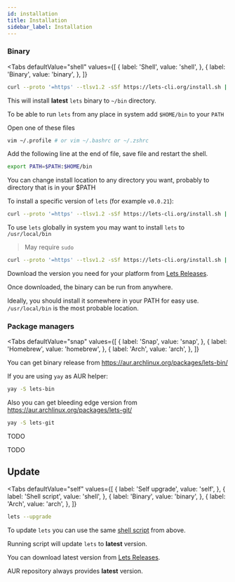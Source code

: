 ```yaml
---
id: installation
title: Installation
sidebar_label: Installation
---
```



### Binary


<Tabs
    defaultValue="shell"
    values={[
        { label: 'Shell', value: 'shell', },
        { label: 'Binary', value: 'binary', },
    ]}
>
<TabItem value="shell">

```bash
curl --proto '=https' --tlsv1.2 -sSf https://lets-cli.org/install.sh | sh -- -b ~/bin
```

This will install **latest** `lets` binary to `~/bin` directory.

To be able to run `lets` from any place in system add `$HOME/bin` to your `PATH`

Open one of these files

```bash
vim ~/.profile # or vim ~/.bashrc or ~/.zshrc
```

Add the following line at the end of file, save file and restart the shell.

```bash
export PATH=$PATH:$HOME/bin
```

You can change install location to any directory you want, probably to directory that is in your $PATH

To install a specific version of `lets` (for example `v0.0.21`):

```bash
curl --proto '=https' --tlsv1.2 -sSf https://lets-cli.org/install.sh | sh -s -- v0.0.21
```

To use `lets` globally in system you may want to install `lets` to `/usr/local/bin`

> May require `sudo`

```bash
curl --proto '=https' --tlsv1.2 -sSf https://lets-cli.org/install.sh | sh -s -- -b /usr/local/bin
```

</TabItem>
<TabItem value='binary'>

Download the version you need for your platform from [Lets Releases](https://github.com/lets-cli/lets/releases).

Once downloaded, the binary can be run from anywhere.

Ideally, you should install it somewhere in your PATH for easy use. `/usr/local/bin` is the most probable location.

</TabItem>
</Tabs>


### Package managers

<Tabs
    defaultValue="snap"
    values={[
        { label: 'Snap', value: 'snap', },
        { label: 'Homebrew', value: 'homebrew', },
        { label: 'Arch', value: 'arch', },
    ]}
>
<TabItem value="arch">

You can get binary release from https://aur.archlinux.org/packages/lets-bin/

If you are using `yay` as AUR helper:

```bash
yay -S lets-bin
```

Also you can get bleeding edge version from https://aur.archlinux.org/packages/lets-git/

```bash
yay -S lets-git
```

</TabItem>
<TabItem value="snap">

TODO

</TabItem>
<TabItem value="homebrew">

TODO

</TabItem>
</Tabs>

## Update

<Tabs
    defaultValue="self"
    values={[
        { label: 'Self upgrade', value: 'self', },
        { label: 'Shell script', value: 'shell', },
        { label: 'Binary', value: 'binary', },
        { label: 'Arch', value: 'arch', },
    ]}
>
<TabItem value="self">

```bash
lets --upgrade
```

</TabItem>
<TabItem value="shell">

To update `lets` you can use the same [shell script](#shell-script) from above.

Running script will update `lets` to **latest** version.

</TabItem>
<TabItem value="binary">

You can download latest version from [Lets Releases](https://github.com/lets-cli/lets/releases).

</TabItem>
<TabItem value="arch">

AUR repository always provides **latest** version.

</TabItem>
</Tabs>
